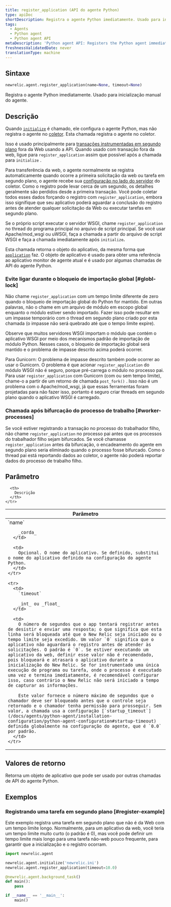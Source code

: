 ```yaml
---
title: register_application (API do agente Python)
type: apiDoc
shortDescription: Registra o agente Python imediatamente. Usado para inicialização manual do agente.
tags:
  - Agents
  - Python agent
  - Python agent API
metaDescription: 'Python agent API: Registers the Python agent immediately, instead of allowing it to be done more passively.'
freshnessValidatedDate: never
translationType: machine
---
```


## Sintaxe

```py
newrelic.agent.register_application(name=None, timeout=None)
```

Registra o agente Python imediatamente. Usado para inicialização manual do agente.

## Descrição

Quando [`initialize`](/docs/agents/python-agent/python-agent-api/initialize) é chamado, ele configura o agente Python, mas não registra o agente no [coletor](/docs/accounts-partnerships/education/getting-started-new-relic/glossary#collector). Esta chamada registra o agente no coletor.

Isso é usado principalmente para [transações instrumentadas em segundo plano](/docs/agents/python-agent/python-agent-api/background_task) fora da Web usando a API. Quando usado com transação fora da web, ligue para `register_application` assim que possível após a chamada para `initialize` .

Para transferência da web, o agente normalmente se registra automaticamente quando ocorre a primeira solicitação da web ou tarefa em segundo plano, o agente recebe sua [configuração no lado do servidor](/docs/agents/manage-apm-agents/configuration/configure-agent#ssc) do coletor. Como o registro pode levar cerca de um segundo, os detalhes geralmente são perdidos desde a primeira transação. Você pode coletar todos esses dados forçando o registro com `register_application`, embora isso signifique que seu aplicativo poderá aguardar a conclusão do registro antes de atender qualquer solicitação da Web ou executar tarefas em segundo plano.

Se o próprio script executar o servidor WSGI, chame `register_application` no thread do programa principal no arquivo de script principal. Se você usar Apache/mod_wsgi ou uWSGI, faça a chamada a partir do arquivo de script WSGI e faça a chamada imediatamente após `initialize`<DNT>**.**</DNT>

Esta chamada retorna o objeto do aplicativo, da mesma forma que [`application`](/docs/agents/python-agent/python-agent-api/application) faz. O objeto de aplicativo é usado para obter uma referência ao aplicativo monitor de agente atual e é usado por algumas chamadas de API do agente Python.

### Evite ligar durante o bloqueio de importação global [#globl-lock]

Não chame `register_application` com um tempo limite diferente de zero quando o bloqueio de importação global do Python for mantido. Em outras palavras, não o chame em um arquivo de módulo em escopo global enquanto o módulo estiver sendo importado. Fazer isso pode resultar em um impasse temporário com o thread em segundo plano criado por esta chamada (o impasse não será quebrado até que o tempo limite expire).

Observe que muitos servidores WSGI importam o módulo que contém o aplicativo WSGI por meio dos mecanismos padrão de importação de módulo Python. Nesses casos, o bloqueio de importação global será mantido e o problema de impasse descrito acima poderá ocorrer.

Para Gunicorn: O problema de impasse descrito também pode ocorrer ao usar o Gunicorn. O problema é que acionar `register_application` do módulo WSGI não é seguro, porque pré-carrega o módulo no processo pai. Para usar `register_application` com Gunicorn (com ou sem tempo limite), chame-o a partir de um retorno de chamada `post_fork()` . Isso não é um problema com o Apache/mod_wsgi, já que essas ferramentas foram projetadas para não fazer isso, portanto é seguro criar threads em segundo plano quando o aplicativo WSGI é carregado.

### Chamada após bifurcação do processo de trabalho [#worker-processes]

Se você estiver registrando a transação no processo do trabalhador filho, não chame `register_application` no processo pai antes que os processos do trabalhador filho sejam bifurcados. Se você chamasse `register_application` antes da bifurcação, o encadeamento do agente em segundo plano seria eliminado quando o processo fosse bifurcado. Como o thread pai está reportando dados ao coletor, o agente não poderá reportar dados do processo de trabalho filho.

## Parâmetro

<table>
  <thead>
    <tr>
      <th width="25%">
        Parâmetro
      </th>

      <th>
        Descrição
      </th>
    </tr>
  </thead>

  <tbody>
    <tr>
      <td>
        `name`

        _corda_
      </td>

      <td>
        Opcional. O nome do aplicativo. Se definido, substitui o nome do aplicativo definido na configuração do agente Python.
      </td>
    </tr>

    <tr>
      <td>
        `timeout`

        _int_ ou _float_
      </td>

      <td>
        O número de segundos que o app tentará registrar antes de desistir e enviar uma resposta; o que significa que esta linha será bloqueada até que o New Relic seja iniciado ou o tempo limite seja excedido. Um valor `0` significa que o aplicativo não aguardará o registro antes de atender às solicitações. O padrão é `0`. Se estiver executando um aplicativo da web, definir esse valor não é recomendado, pois bloqueará e atrasará o aplicativo durante a inicialização do New Relic. Se for instrumentado uma única execução de programa ou tarefa, onde o processo é executado uma vez e termina imediatamente, é recomendável configurar isso, caso contrário o New Relic não será iniciado a tempo de capturar as informações.

        Este valor fornece o número máximo de segundos que o chamador deve ser bloqueado antes que o controle seja retornado e o chamador tenha permissão para prosseguir. Sem valor, a chamada usa a configuração [`startup_timeout`](/docs/agents/python-agent/installation-configuration/python-agent-configuration#startup-timeout) definida globalmente na configuração do agente, que é `0.0` por padrão.
      </td>
    </tr>
  </tbody>
</table>

## Valores de retorno

Retorna um objeto de aplicativo que pode ser usado por outras chamadas de API do agente Python.

## Exemplos

### Registrando uma tarefa em segundo plano [#register-example]

Este exemplo registra uma tarefa em segundo plano que não é da Web com um tempo limite longo. Normalmente, para um aplicativo da web, você teria um tempo limite muito curto (o padrão é 0), mas você pode definir um tempo limite mais longo para uma tarefa não-web pouco frequente, para garantir que a inicialização e o registro ocorram.

```py
import newrelic.agent

newrelic.agent.initialize('newrelic.ini')
newrelic.agent.register_application(timeout=10.0)

@newrelic.agent.background_task()
def main():
    pass

if __name__ == '__main__':
    main()
```